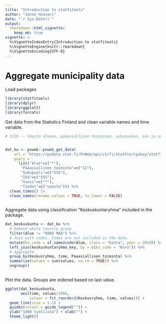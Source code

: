 ```yaml
---
title: "Introduction to statfitools"
author: "Janne Huovari"
date: "`r Sys.Date()`"
output: 
  rmarkdown::html_vignette:
    keep_md: true
vignette: >
  %\VignetteIndexEntry{Introduction to statfitools}
  %\VignetteEngine{knitr::rmarkdown}
  %\VignetteEncoding{UTF-8}
---
```


# Aggregate municipality data

Load packages

```r

library(statfitools)
library(dplyr)
library(ggplot2)
library(forcats)
```

Get data from the Statistics Finland and clean variable names and time variable.

```r

# 115b -- Väestö alueen, pääasiallisen toiminnan, sukupuolen, iän ja vuoden mukaan, 1987-2017


dat_ku <- pxweb::pxweb_get_data(
    url = "https://pxdata.stat.fi/PxWeb/api/v1/fi/StatFin/tyokay/statfin_tyokay_pxt_115b.px",
    query = 
      list("Alue"=c("*"),
       "Pääasiallinen toiminta"=c("11"),
       "Sukupuoli"=c("SSS"),
       "Ikä"=c("SSS"),
       "Vuosi"=c("*"),
       "Tiedot"=c("vaesto"))) %>% 
  clean_times() |> 
  clean_names(rename_values = TRUE, to_lower = FALSE) 
  


```

Aggregate data using classification "Keskuskuntaryhma" included in the package. 

```r

dat_keskuskunta <- dat_ku %>% 
  # Remove whole country group
  filter(Alue != "KOKO MAA") %>%
  # Join with codes. Codes are not included in the data.
  mutate(ku_code = sf_name2code(Alue, class = "kunta", year = 2019)) %>%  
  left_join(keskuskuntaryhma_key, by = c(ku_code = "Knro")) %>%
  # Aggregate
  group_by(Keskusryhma, time, Paaasiallinen_toiminta) %>% 
  summarise(values = sum(values, na.rm = TRUE)) %>% 
  ungroup()
  


```

Plot the data. Groups are ordered based on last value.

```r

ggplot(dat_keskuskunta, 
       aes(time, values/1000, 
           colour = fct_reorder2(Keskusryhma, time, values))) +
  geom_line(size = 1.5) +
  guides(colour = guide_legend("")) +
  ylab("1000 työllistä") + xlab("") +
  theme_light()

```

